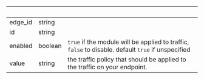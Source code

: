 
| &nbsp;  | &nbsp;  | &nbsp;                                                                                             |
| ------- | ------- | -------------------------------------------------------------------------------------------------- |
| edge_id | string  |                                                                                                    |
| id      | string  |                                                                                                    |
| enabled | boolean | `true` if the module will be applied to traffic, `false` to disable. default `true` if unspecified |
| value   | string  | the traffic policy that should be applied to the traffic on your endpoint.                         |
